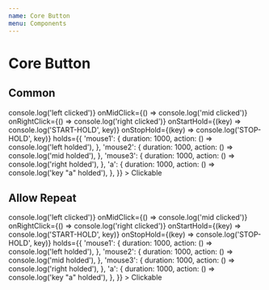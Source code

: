 ```yaml
---
name: Core Button
menu: Components
---
```



# Core Button

## Common

<Playground>
  <div>
    <CoreButton
      borderColor="lightblue"
      width="80px"
      onClick={() => console.log('left clicked')}
      onMidClick={() => console.log('mid clicked')}
      onRightClick={() => console.log('right clicked')}
      onStartHold={(key) => console.log('START-HOLD', key)}
      onStopHold={(key) => console.log('STOP-HOLD', key)}
      holds={{
        'mouse1': {
          duration: 1000,
          action: () => console.log('left holded'),
        },
        'mouse2': {
          duration: 1000,
          action: () => console.log('mid holded'),
        },
        'mouse3': {
          duration: 1000,
          action: () => console.log('right holded'),
        },
        'a': {
          duration: 1000,
          action: () => console.log('key "a" holded'),
        },
      }}
    >
      Clickable
    </CoreButton>
  </div>
</Playground>

## Allow Repeat

<Playground>
  <div>
    <CoreButton
      borderColor="lightblue"
      width="80px"
      allowRepeat
      onClick={() => console.log('left clicked')}
      onMidClick={() => console.log('mid clicked')}
      onRightClick={() => console.log('right clicked')}
      onStartHold={(key) => console.log('START-HOLD', key)}
      onStopHold={(key) => console.log('STOP-HOLD', key)}
      holds={{
        'mouse1': {
          duration: 1000,
          action: () => console.log('left holded'),
        },
        'mouse2': {
          duration: 1000,
          action: () => console.log('mid holded'),
        },
        'mouse3': {
          duration: 1000,
          action: () => console.log('right holded'),
        },
        'a': {
          duration: 1000,
          action: () => console.log('key "a" holded'),
        },
      }}
    >
      Clickable
    </CoreButton>
  </div>
</Playground>
